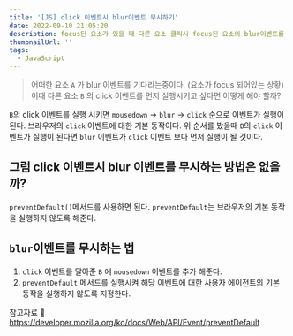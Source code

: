 ```yaml
---
title: '[JS] click 이벤트시 blur이벤트 무시하기'
date: 2022-09-10 21:05:20
description: focus된 요소가 있을 때 다른 요소 클릭시 focus된 요소의 blur이벤트를 무시하는 법
thumbnailUrl: ''
tags:
  - JavaScript
---
```


>어떠한 요소 `A` 가 blur 이벤트를 기다리는중이다. (요소가 focus 되어있는 상황)
이때 다른 요소 `B` 의 click 이벤트를 먼저 실행시키고 싶다면 어떻게 해야 할까?


`B`의 click 이벤트를 실행 시키면 `mousedown` -> `blur` -> `click`
순으로 이벤트가 실행이 된다.
브라우저의 `click` 이벤트에 대한 기본 동작이다.
위 순서를 봤을때 `B`의 `click` 이벤트가 실행이 된다면 `blur` 이벤트가 `click` 이벤트 보다 먼저 실행이 될 것이다.

## 그럼 click 이벤트시 blur 이벤트를 무시하는 방법은 없을까?
`preventDefault()`메서드를 사용하면 된다.
`preventDefault`는 브라우저의 기본 동작을 실행하지 않도록 해준다.

## `blur`이벤트를 무시하는 법
1. `click` 이벤트를 달아준 `B` 에 `mousedown` 이벤트를 추가 해준다. 
2. `preventDefault` 메서드를 실행시켜 해당 이벤트에 대한 사용자 에이전트의 기본 동작을 실행하지 않도록 지정한다.


참고자료
🔗 https://developer.mozilla.org/ko/docs/Web/API/Event/preventDefault
